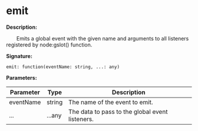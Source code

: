 
# emit

**Description:**

&emsp;&emsp;Emits a global event with the given name and arguments to all listeners registered by node:gslot() function.

**Signature:**
```tl
emit: function(eventName: string, ...: any)
```

**Parameters:**

| Parameter | Type | Description |
| --- | --- | --- |
| eventName | string | The name of the event to emit. |
| ... | ...any | The data to pass to the global event listeners. |